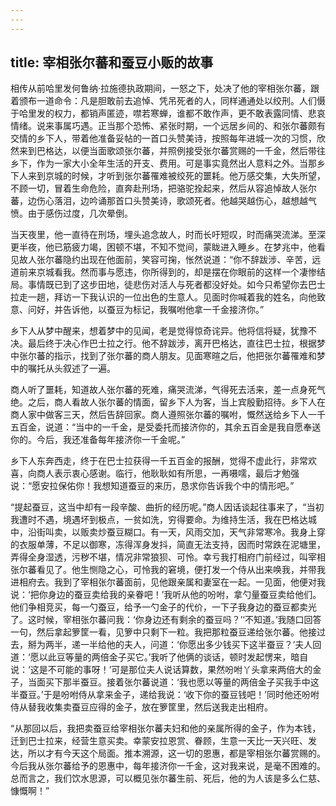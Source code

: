 ```yaml
---
---
---
```

title: 宰相张尔蕃和蚕豆小贩的故事
---




相传从前哈里发何鲁纳·拉施德执政期间，一怒之下，处决了他的宰相张尔蕃，跟着颁布一道命令：凡是胆敢前去追悼、凭吊死者的人，同样通通处以绞刑。人们慑于哈里发的权力，都销声匿迹，噤若寒蝉，谁都不敢作声，更不敢表露同情、悲哀情绪。说来事属巧遇。正当那个恐怖、紧张时期，一个远居乡间的、和张尔蕃颇有交情的乡下人，带着他准备妥帖的一首口头赞美诗，按照每年进城一次的习惯，欣然来到巴格达，以便当面歌颂张尔蕃，并照例接受张尔蕃赏赐的一千金，然后带往乡下，作为一家大小全年生活的开支、费用。可是事实竟然出人意料之外。当那乡下人来到京城的时候，才听到张尔蕃罹难被绞死的噩耗。他万感交集，大失所望，不顾一切，冒着生命危险，直奔赴刑场，把骆驼拴起来，然后从容追悼故人张尔蕃，边伤心落泪，边吟诵那首口头赞美诗，歌颂死者。他越哭越伤心，越想越气愤。由于感伤过度，几次晕倒。

当天夜里，他一直待在刑场，埋头追念故人，时而长吁短叹，时而痛哭流涕。至深更半夜，他已筋疲力竭，困顿不堪，不知不觉间，蒙眬进入睡乡。在梦兆中，他看见故人张尔蕃隐约出现在他面前，笑容可掬，怅然说道：“你不辞跋涉、辛苦，远道前来京城看我。然而事与愿违，你所得到的，却是摆在你眼前的这样一个凄惨结局。事情既已到了这步田地，徒悲伤对活人与死者都没好处。如今只希望你去巴士拉走一趟，拜访一下我认识的一位出色的生意人。见面时你喊着我的姓名，向他致意、问好，并告诉他，以蚕豆为标记，我嘱咐他拿一千金接济你。”

乡下人从梦中醒来，想着梦中的见闻，老是觉得惊奇诧异。他将信将疑，犹豫不决。最后终于决心作巴士拉之行。他不辞跋涉，离开巴格达，直往巴士拉，根据梦中张尔蕃的指示，找到了张尔蕃的商人朋友。见面寒暄之后，他把张尔蕃罹难和梦中的嘱托从头叙述了一遍。

商人听了噩耗，知道故人张尔蕃的死难，痛哭流涕，气得死去活来，差一点身死气绝。之后，商人看故人张尔蕃的情面，留乡下人为客，当上宾殷勤招待。乡下人在商人家中做客三天，然后告辞回家。商人遵照张尔蕃的嘱咐，慨然送给乡下人一千五百金，说道：“当中的一千金，是受委托而接济你的，其余五百金是我自愿奉送你的。今后，我还准备每年接济你一千金呢。”

乡下人东奔西走，终于在巴士拉获得一千五百金的报酬，觉得不虚此行，非常欢喜，向商人表示衷心感谢。临行，他耿耿如有所思，一再嗫嚅，最后才勉强说：“愿安拉保佑你！我想知道蚕豆的来历，恳求你告诉我个中的情形吧。”

“提起蚕豆，这当中却有一段辛酸、曲折的经历呢。”商人因话谈起往事来了，“当初我遭时不遇，境遇坏到极点，一贫如洗，穷得要命。为维持生活，我在巴格达城中，沿街叫卖，以贩卖炒蚕豆糊口。有一天，风雨交加，天气非常寒冷。我身上穿的衣服单薄，不足以御寒，冻得浑身发抖，简直无法支持，因而时常跌在泥塘里，弄得全身湿透，污秽不堪，情况非常狼狈、可怜。幸亏我打相府门前经过，叫宰相张尔蕃看见了。他生恻隐之心，可怜我的窘境，便打发一个侍从出来唤我，并带我进相府去。我到了宰相张尔蕃面前，见他跟亲属和妻室在一起。一见面，他便对我说：‘把你身边的蚕豆卖给我的亲眷吧！’我听从他的吩咐，拿勺量蚕豆卖给他们。他们争相竞买，每一勺蚕豆，给予一勺金子的代价，一下子我身边的蚕豆都卖光了。这时候，宰相张尔蕃问我：‘你身边还有剩余的蚕豆吗？’‘不知道。’我随口回答一句，然后拿起箩筐一看，见箩中只剩下一粒。我把那粒蚕豆递给张尔蕃。他接过去，掰为两半，递一半给他的夫人，问道：‘你愿出多少钱买下这半蚕豆？’夫人回道：‘愿以此豆等量的两倍金子买它。’我听了他俩的谈话，顿时发起愣来，暗自说：‘这是不可能的事呀！’可是那位夫人说话算数，果然吩咐丫头拿来两倍大的金子，当面买下那半蚕豆。接着张尔蕃说道：‘我也愿以等量的两倍金子买我手中这半蚕豆。’于是吩咐侍从拿来金子，递给我说：‘收下你的蚕豆钱吧！’同时他还吩咐侍从替我收集卖蚕豆应得的金子，放在箩筐里，然后送我走出相府。

“从那回以后，我把卖蚕豆给宰相张尔蕃夫妇和他的亲属所得的金子，作为本钱，迁到巴士拉来，经营生意买卖。幸蒙安拉恩赏、眷顾，生意一天比一天兴旺、发达，所以才有今天这个局面。推本溯源，这一切的恩惠，都是宰相张尔蕃赏赐的。今后我从张尔蕃给予的恩惠中，每年接济你一千金，这对我来说，是毫不困难的。总而言之，我们饮水思源，可以概见张尔蕃生前、死后，他的为人该是多么仁慈、慷慨啊！”